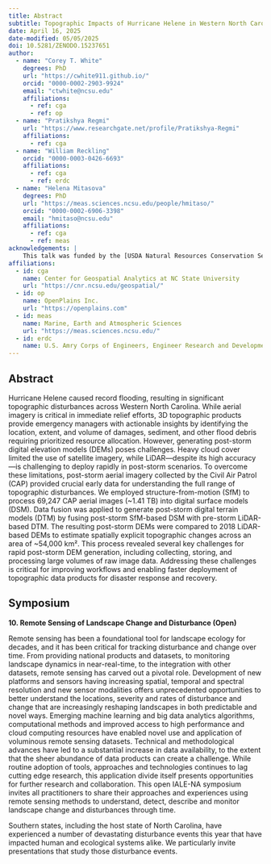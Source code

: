 ```yaml
---
title: Abstract
subtitle: Topographic Impacts of Hurricane Helene in Western North Carolina
date: April 16, 2025
date-modified: 05/05/2025
doi: 10.5281/ZENODO.15237651
author:
  - name: "Corey T. White"
    degrees: PhD
    url: "https://cwhite911.github.io/"
    orcid: "0000-0002-2903-9924"
    email: "ctwhite@ncsu.edu"
    affiliations:
      - ref: cga
      - ref: op
  - name: "Pratikshya Regmi"
    url: "https://www.researchgate.net/profile/Pratikshya-Regmi"
    affiliations:
      - ref: cga
  - name: "William Reckling"
    orcid: "0000-0003-0426-6693"
    affiliations:
      - ref: cga
      - ref: erdc
  - name: "Helena Mitasova"
    degrees: PhD
    url: "https://meas.sciences.ncsu.edu/people/hmitaso/"
    orcid: "0000-0002-6906-3398"
    email: "hmitaso@ncsu.edu"
    affiliations:
      - ref: cga
      - ref: meas
acknowledgements: |
    This talk was funded by the [USDA Natural Resources Conservation Service (NRCS)](https://www.nrcs.usda.gov/).
affiliations:
  - id: cga
    name: Center for Geospatial Analytics at NC State University
    url: "https://cnr.ncsu.edu/geospatial/"
  - id: op
    name: OpenPlains Inc.
    url: "https://openplains.com"
  - id: meas
    name: Marine, Earth and Atmospheric Sciences
    url: "https://meas.sciences.ncsu.edu/"
  - id: erdc
    name: U.S. Amry Corps of Engineers, Engineer Research and Development Center (ERDC)
---
```


## Abstract

Hurricane Helene caused record flooding, resulting in significant topographic disturbances across Western North Carolina. While aerial imagery is critical in immediate relief efforts, 3D topographic products provide emergency managers with actionable insights by identifying the location, extent, and volume of damages, sediment, and other flood debris requiring prioritized resource allocation. However, generating post-storm digital elevation models (DEMs) poses challenges. Heavy cloud cover limited the use of satellite imagery, while LiDAR—despite its high accuracy—is challenging to deploy rapidly in post-storm scenarios. To overcome these limitations, post-storm aerial imagery collected by the Civil Air Patrol (CAP) provided crucial early data for understanding the full range of topographic disturbances. We employed structure-from-motion (SfM) to process 69,247 CAP aerial images (~1.41 TB) into digital surface models (DSM). Data fusion was applied to generate post-storm digital terrain models (DTM) by fusing post-storm SfM-based DSM with pre-storm LiDAR-based DTM. The resulting post-storm DEMs were compared to 2018 LiDAR-based DEMs to estimate spatially explicit topographic changes across an area of ~54,000 km². This process revealed several key challenges for rapid post-storm DEM generation, including collecting, storing, and processing large volumes of raw image data. Addressing these challenges is critical for improving workflows and enabling faster deployment of topographic data products for disaster response and recovery.

## Symposium

**10. Remote Sensing of Landscape Change and Disturbance (Open)**

Remote sensing has been a foundational tool for landscape ecology for decades, and it has been critical for tracking disturbance and change over time. From providing national products and datasets, to monitoring landscape dynamics in near-real-time, to the integration with other datasets, remote sensing has carved out a pivotal role. Development of new platforms and sensors having increasing spatial, temporal and spectral resolution and  new sensor modalities offers unprecedented opportunities to better understand the locations, severity and rates of disturbance and change that are increasingly reshaping landscapes in both predictable and novel ways. Emerging machine learning and big data analytics algorithms, computational methods and improved access to high performance and cloud computing resources have enabled novel use and application of voluminous remote sensing datasets. Technical and methodological advances have led to a substantial increase in data availability, to the extent that the sheer abundance of data products can create a challenge. While routine adoption of tools, approaches and technologies continues to lag cutting edge research, this application divide itself presents opportunities for further research and collaboration. This open IALE-NA symposium invites all practitioners to share their approaches and experiences using remote sensing methods to understand, detect, describe and monitor landscape change and disturbances through time.

Southern states, including the host state of North Carolina, have experienced a number of devastating disturbance events this year that have impacted human and ecological systems alike. We particularly invite presentations that study those disturbance events.
